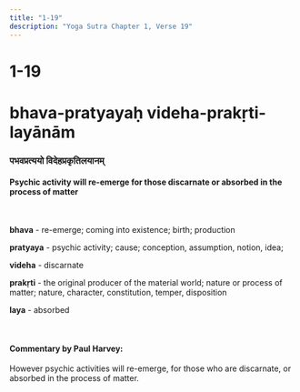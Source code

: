 ```yaml
---
title: "1-19"
description: "Yoga Sutra Chapter 1, Verse 19"
---
```


# 1-19

# bhava-pratyayaḥ videha-prakṛti-layānām

### पभवप्रत्ययो विदेहप्रकृतिलयानम्

#### Psychic activity will re-emerge for those discarnate or absorbed in the process of matter

<br />

**bhava** - re-emerge; coming into existence; birth; production <br />

**pratyaya** - psychic activity; cause; conception, assumption, notion, idea; <br />

**videha** - discarnate <br />

**prakṛti** - the original producer of the material world; nature or process of matter; nature, character, constitution, temper, disposition <br />

**laya** - absorbed <br />

<br />

#### Commentary by Paul Harvey:

However psychic activities will re-emerge, for those who are discarnate, or absorbed in the process of matter.

<br />
